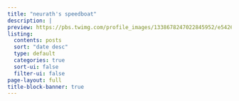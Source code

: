 ```yaml
---
title: "neurath's speedboat"
description: |
preview: https://pbs.twimg.com/profile_images/1338678247022845952/e5426I0l_400x400.jpg
listing:
  contents: posts
  sort: "date desc"
  type: default
  categories: true
  sort-ui: false
  filter-ui: false
page-layout: full
title-block-banner: true
---
```


 
